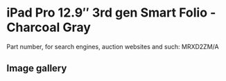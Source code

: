 
# iPad Pro 12.9″ 3rd gen Smart Folio - Charcoal Gray

Part number, for search engines, auction websites and such: MRXD2ZM/A

## Image gallery

<div style={{ width: '100%', maxWidth: '768px' }}>
<GalleryComponent
    images={[
      {
        original: "/everysource/MRXD2.webp",
        thumbnail: "/everypreview/MRXD2.webp",
      },
      {
        original: "/everysource/MRXD2_AV1.webp",
        thumbnail: "/everypreview/MRXD2_AV1.webp",
      },
      {
        original: "/everysource/MRXD2_AV2.webp",
        thumbnail: "/everypreview/MRXD2_AV2.webp",
      },
      {
        original: "/everysource/MRXD2_AV3.webp",
        thumbnail: "/everypreview/MRXD2_AV3.webp",
      },
      {
        original: "/everysource/MRXD2_AV4.webp",
        thumbnail: "/everypreview/MRXD2_AV4.webp",
      }
    ]}
  />
</div>
